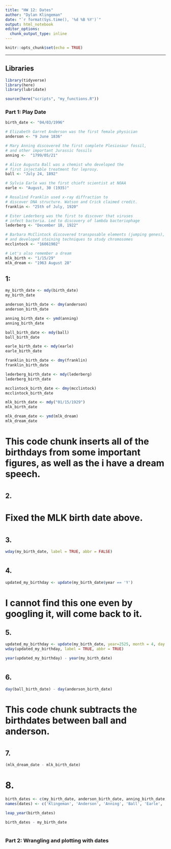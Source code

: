 ```yaml
---
title: "HW 12: Dates"
author: "Dylan Klingeman"
date: "`r format(Sys.time(), '%d %B %Y')`"
output: html_notebook
editor_options: 
  chunk_output_type: inline
---
```


```r
knitr::opts_chunk$set(echo = TRUE)
```

***
## Libraries
```r
library(tidyverse)
library(here)
library(lubridate)
```

```r
source(here("scripts", "my_functions.R"))
```

### Part 1: Play Date

```r
birth_date <- "04/03/1996"

# Elizabeth Garret Anderson was the first female physician
anderson <- "9 June 1836"

# Mary Anning discovered the first complete Plesiosaur fossil, 
# and other important Jurassic fossils
anning <-  "1799/05/21"

# Alice Augusta Ball was a chemist who developed the
# first injectable treatment for leprosy.
ball <- "July 24, 1892"

# Sylvia Earle was the first chieft scientist at NOAA
earle <- "August, 30 (1935)"

# Rosalind Franklin used x-ray diffraction to 
# discover DNA structure. Watson and Crick claimed credit.
franklin <- "25th of July, 1920"

# Ester Lederberg was the first to discover that viruses 
# infect bacteria. Led to discovery of lambda bacteriophage
lederberg <- "December 18, 1922"

# Barbara McClintock discovered transposable elements (jumping genes),
# and developed staining techniques to study chromosomes
mcclintock <- "16061902"

# Let's also remember a dream
mlk_birth <- "1/15/29"
mlk_dream <- "1963 August 28"
```

## 1: 

```r
my_birth_date <- mdy(birth_date)
my_birth_date

anderson_birth_date <- dmy(anderson)
anderson_birth_date

anning_birth_date <- ymd(anning)
anning_birth_date

ball_birth_date <- mdy(ball)
ball_birth_date

earle_birth_date <- mdy(earle)
earle_birth_date

franklin_birth_date <- dmy(franklin)
franklin_birth_date

lederberg_birth_date <- mdy(lederberg)
lederberg_birth_date

mcclintock_birth_date <- dmy(mcclintock)
mcclintock_birth_date

mlk_birth_date <- mdy("01/15/1929")
mlk_birth_date

mlk_dream_date <- ymd(mlk_dream)
mlk_dream_date
```

# This code chunk inserts all of the birthdays from some important figures, as well as the i have a dream speech. 

#

## 2. 

# Fixed the MLK birth date above. 

#

## 3. 
```r
wday(my_birth_date, label = TRUE, abbr = FALSE)
```

#

## 4. 

```r
updated_my_birthday <- update(my_birth_date$year == 'Y')
```

# I cannot find this one even by googling it, will come back to it. 

## 5. 

```r
updated_my_birthday <- update(my_birth_date, year=2525, month = 4, day = 03)
wday(updated_my_birthday, label = TRUE, abbr = TRUE)

year(updated_my_birthday) - year(my_birth_date)

```

# 

## 6. 

```r
day(ball_birth_date) - day(anderson_birth_date) 
```

# This code chunk subtracts the birthdates between ball and anderson. 

#

## 7. 

```r
(mlk_dream_date - mlk_birth_date)
```

# 8. 

```r
birth_dates <- c(my_birth_date, anderson_birth_date, anning_birth_date, ball_birth_date, earle_birth_date, franklin_birth_date, lederberg_birth_date, mcclintock_birth_date, mlk_birth_date)
names(dates) <- c('Klingeman', 'Anderson', 'Anning', 'Ball', 'Earle', 'Franklin', 'Lederberg', 'McClintock', 'King')

leap_year(birth_dates)

birth_dates - my_birth_date
```

#

### Part 2: Wrangling and plotting with dates